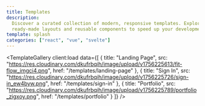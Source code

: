 ```yaml
---
title: Templates
description:
  Discover a curated collection of modern, responsive templates. Explore
  ready-made layouts and reusable components to speed up your development.
template: splash
categories: ["react", "vue", "svelte"]
---
```



<TemplateGallery
	client:load
	data={[
		{
			title: "Landing Page",
			src: "https://res.cloudinary.com/dkufrbqih/image/upload/v1756225613/fit-flow_imgci4.png",
			href: "/templates/landing-page"
		},
		{
			title: "Sign In",
			src: "https://res.cloudinary.com/dkufrbqih/image/upload/v1756225726/sign-in_ew4byw.png",
			href: "/templates/sign-in"
		},
		{
			title: "Portfolio",
			src: "https://res.cloudinary.com/dkufrbqih/image/upload/v1756225789/portfolio_zigxoy.png",
			href: "/templates/portfolio"
		}
	]}
/>
